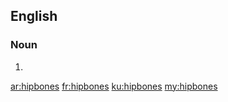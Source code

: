 ==English==

===Noun===
{{head|en|plural}}

# {{plural of|hipbone|lang=en|nocat=1}}

[[ar:hipbones]]
[[fr:hipbones]]
[[ku:hipbones]]
[[my:hipbones]]